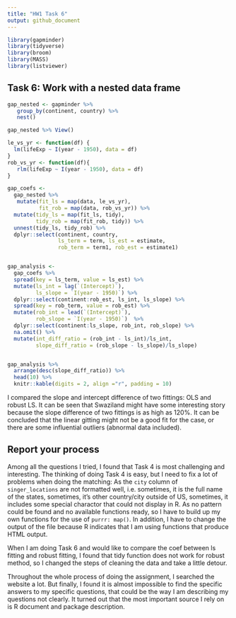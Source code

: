 ```yaml
---
title: "HW1 Task 6"
output: github_document
---
```


```r
library(gapminder)
library(tidyverse)
library(broom)
library(MASS)
library(listviewer)
```

## Task 6: Work with a nested data frame
```r
gap_nested <- gapminder %>% 
   group_by(continent, country) %>% 
   nest()

gap_nested %>% View()
```

```r
le_vs_yr <- function(df) {
  lm(lifeExp ~ I(year - 1950), data = df)
}
rob_vs_yr <- function(df){
   rlm(lifeExp ~ I(year - 1950), data = df)
}

gap_coefs <- 
  gap_nested %>% 
   mutate(fit_ls = map(data, le_vs_yr), 
          fit_rob = map(data, rob_vs_yr)) %>% 
  mutate(tidy_ls = map(fit_ls, tidy), 
         tidy_rob = map(fit_rob, tidy)) %>%
  unnest(tidy_ls, tidy_rob) %>%
  dplyr::select(continent, country, 
                ls_term = term, ls_est = estimate, 
                rob_term = term1, rob_est = estimate1)


gap_analysis <- 
  gap_coefs %>%
  spread(key = ls_term, value = ls_est) %>%
  mutate(ls_int = lag(`(Intercept)`), 
         ls_slope = `I(year - 1950)`) %>% 
  dplyr::select(continent:rob_est, ls_int, ls_slope) %>%
  spread(key = rob_term, value = rob_est) %>%
  mutate(rob_int = lead(`(Intercept)`), 
         rob_slope = `I(year - 1950)`)  %>% 
  dplyr::select(continent:ls_slope, rob_int, rob_slope) %>%
  na.omit() %>%
  mutate(int_diff_ratio = (rob_int - ls_int)/ls_int, 
         slope_diff_ratio = (rob_slope - ls_slope)/ls_slope)


gap_analysis %>%
  arrange(desc(slope_diff_ratio)) %>%
  head(10) %>%
  knitr::kable(digits = 2, align ="r", padding = 10)
```

I compared the slope and intercept difference of two fittings: OLS and robust LS. It can be seen that Swaziland might have some interesting story because the slope difference of two fittings is as high as 120%. It can be concluded that the linear gitting might not be a good fit for the case, or there are some influential outliers (abnormal data included). 


## Report your process

Among all the questions I tried, I found that Task 4 is most challenging and interesting. The thinking of doing Task 4 is easy, but I need to fix a lot of problems when doing the matching: As the `city` column of `singer_locations` are not formatted well, i.e. sometimes, it is the full name of the states, sometimes, it's other country/city outside of US, sometimes, it includes some special charactor that could not display in R. As no pattern could be found and no available functions ready, so I have to build up my own functions for the use of `purrr: map()`. In addition, I have to change the output of the file because R indicates that I am using functions that produce HTML output.

When I am doing Task 6 and would like to compare the coef between ls fitting and robust fitting, I found that tidy function does not work for robust method, so I changed the steps of cleaning the data and take a little detour. 

Throughout the whole process of doing the assignment, I searched the website a lot. But finally, I found it is almost impossible to find the specific answers to my specific questions, that could be the way I am describing my questions not clearly. It turned out that the most important source I rely on is R document and package description. 

